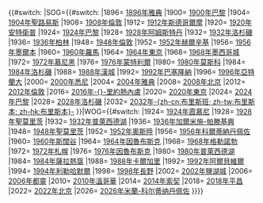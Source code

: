 {{#switch: {{{1|}}}
|SOG={{#switch: {{{2|}}}
|1896={{flagicon|Greece|old}} [[1896年夏季奥林匹克运动会|1896年雅典]]
|1900={{flagicon|FRA}} [[1900年夏季奥林匹克运动会|1900年巴黎]]
|1904={{flagicon|USA|1896}} [[1904年夏季奥林匹克运动会|1904年聖路易斯]]
|1908={{flagicon|GBR}} [[1908年夏季奥林匹克运动会|1908年倫敦]]
|1912={{flagicon|SWE}} [[1912年夏季奥林匹克运动会|1912年斯德哥爾摩]]
|1920={{flagicon|BEL}} [[1920年夏季奥林匹克运动会|1920年安特衛普]]
|1924={{flagicon|FRA}} [[1924年夏季奥林匹克运动会|1924年巴黎]]
|1928={{flagicon|NED}} [[1928年夏季奥林匹克运动会|1928年阿姆斯特丹]]
|1932={{flagicon|USA|1912}} [[1932年夏季奥林匹克运动会|1932年洛杉磯]]
|1936={{flagicon|Nazi Germany}} [[1936年夏季奥林匹克运动会|1936年柏林]]
|1948={{flagicon|GBR}} [[1948年夏季奥林匹克运动会|1948年倫敦]]
|1952={{flagicon|FIN}} [[1952年夏季奥林匹克运动会|1952年赫爾辛基]]
|1956={{flagicon|AUS}} [[1956年夏季奥林匹克运动会|1956年墨爾本]]
|1960={{flagicon|ITA}} [[1960年夏季奥林匹克运动会|1960年羅馬]]
|1964={{flagicon|JPN|1870}} [[1964年夏季奥林匹克运动会|1964年東京]]
|1968={{flagicon|MEX}} [[1968年夏季奥林匹克运动会|1968年墨西哥城]]
|1972={{flagicon|FRG}} [[1972年夏季奥林匹克运动会|1972年慕尼黑]]
|1976={{flagicon|CAN}} [[1976年夏季奥林匹克运动会|1976年蒙特利爾]]
|1980={{flagicon|URS|1955}} [[1980年夏季奥林匹克运动会|1980年莫斯科]]
|1984={{flagicon|USA}} [[1984年夏季奥林匹克运动会|1984年洛杉磯]]
|1988={{flagicon|KOR|1949}} [[1988年夏季奥林匹克运动会|1988年漢城]]
|1992={{flagicon|ESP}} [[1992年夏季奥林匹克运动会|1992年巴塞隆納]]
|1996={{flagicon|USA}} [[1996年夏季奥林匹克运动会|1996年亞特蘭大]]
|2000={{flagicon|AUS}} [[2000年夏季奥林匹克运动会|2000年悉尼]]
|2004={{flagicon|GRE}} [[2004年夏季奥林匹克运动会|2004年雅典]]
|2008={{flagicon|CHN}} [[2008年夏季奥林匹克运动会|2008年北京]]
|2012={{flagicon|GBR}} [[2012年夏季奥林匹克运动会|2012年倫敦]]
|2016={{flagicon|BRA}} [[2016年夏季奧林匹克運動會|2016年-{}-里約熱內盧]]
|2020={{flagicon|JPN}} [[2020年夏季奥林匹克运动会|2020年東京]]
|2024={{flagicon|FRA}} [[2024年夏季奥林匹克运动会|2024年巴黎]]
|2028={{flagicon|USA}} [[2028年夏季奥林匹克运动会|2028年洛杉磯]]
|2032={{flagicon|AUS}} [[2032年夏季奥林匹克运动会|2032年-{zh-cn:布里斯班; zh-tw:布里斯本; zh-hk:布里斯本}-]]
}}|WOG={{#switch: {{{2|}}}
|1924={{flagicon|FRA}} [[1924年冬季奥林匹克运动会|1924年霞慕尼]]
|1928={{flagicon|SUI}} [[1928年冬季奥林匹克运动会|1928年聖莫里茨]]
|1932={{flagicon|USA|1912}} [[1932年冬季奥林匹克运动会|1932年普萊西德湖]]
|1936={{flagicon|Nazi Germany}} [[1936年冬季奥林匹克运动会|1936年加爾米施-帕滕基興]]
|1948={{flagicon|SUI}} [[1948年冬季奥林匹克运动会|1948年聖莫里茨]]
|1952={{flagicon|NOR}} [[1952年冬季奥林匹克运动会|1952年奧斯陸]]
|1956={{flagicon|ITA}} [[1956年冬季奥林匹克运动会|1956年科爾蒂納丹佩佐]]
|1960={{flagicon|USA|1959}} [[1960年冬季奥林匹克运动会|1960年斯闊谷]]
|1964={{flagicon|AUT}} [[1964年冬季奥林匹克运动会|1964年因魯布斯克]]
|1968={{flagicon|FRA}} [[1968年冬季奥林匹克运动会|1968年格勒諾勃]]
|1972={{flagicon|JPN|1870}} [[1972年冬季奥林匹克运动会|1972年札幌]]
|1976={{flagicon|AUT}} [[1976年冬季奥林匹克运动会|1976年因魯布斯克]]
|1980={{flagicon|USA}} [[1980年冬季奥林匹克运动会|1980年普萊西德湖]]
|1984={{flagicon|YUG}} [[1984年冬季奥林匹克运动会|1984年薩拉熱窩]]
|1988={{flagicon|CAN}} [[1988年冬季奥林匹克运动会|1988年卡爾加里]]
|1992={{flagicon|FRA}} [[1992年冬季奥林匹克运动会|1992年阿爾貝維爾]]
|1994={{flagicon|NOR}} [[1994年冬季奥林匹克运动会|1994年利勒哈默爾]]
|1998={{flagicon|JPN|1870}} [[1998年冬季奥林匹克运动会|1998年長野]]
|2002={{flagicon|USA}} [[2002年冬季奥林匹克运动会|2002年鹽湖城]]
|2006={{flagicon|ITA}} [[2006年冬季奥林匹克运动会|2006年都靈]]
|2010={{flagicon|CAN}} [[2010年冬季奥林匹克运动会|2010年溫哥華]]
|2014={{flagicon|RUS}} [[2014年冬季奥林匹克运动会|2014年索契]]
|2018={{flagicon|KOR}} [[2018年冬季奥林匹克运动会|2018年平昌]]
|2022={{flagicon|CHN}} [[2022年冬季奥林匹克运动会|2022年北京]]
|2026={{flagicon|ITA}} [[2026年冬季奧林匹克運動會|2026年米蘭-科尔蒂纳丹佩佐]]
}}}}<noinclude>
{{documentation}}
</noinclude>